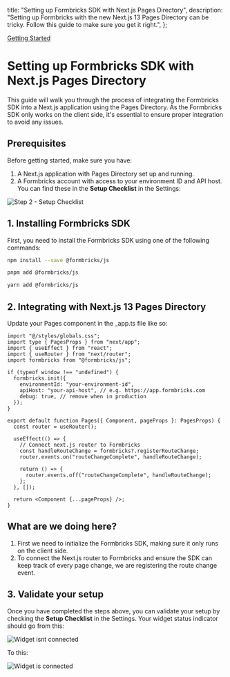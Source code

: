 

  title: "Setting up Formbricks SDK with Next.js Pages Directory",
  description:
    "Setting up Formbricks with the new Next.js 13 Pages Directory can be tricky. Follow this guide to make sure you get it right.",
};

[Getting Started](#)

# Setting up Formbricks SDK with Next.js Pages Directory

This guide will walk you through the process of integrating the Formbricks SDK into a Next.js application using the Pages Directory. As the Formbricks SDK only works on the client side, it's essential to ensure proper integration to avoid any issues.

## Prerequisites

Before getting started, make sure you have:

1. A Next.js application with Pages Directory set up and running.
2. A Formbricks account with access to your environment ID and API host. You can find these in the **Setup Checklist** in the Settings:

<Image src={SetupChecklist} alt="Step 2 - Setup Checklist" quality="100" className="rounded-lg" />

## 1. Installing Formbricks SDK

First, you need to install the Formbricks SDK using one of the following commands:

<CodeGroup title="Install Formbricks">

```sh {{ title: 'npm' }}
npm install --save @formbricks/js
```

```sh {{ title: 'pnpm' }}
pnpm add @formbricks/js
```

```sh {{ title: 'yarn' }}
yarn add @formbricks/js
```

</CodeGroup>

## 2. Integrating with Next.js 13 Pages Directory

Update your Pages component in the \_app.ts file like so:

<CodeGroup title="Integrating Formbricks: _app.ts">

```tsx
import "@/styles/globals.css";
import type { PagesProps } from "next/app";
import { useEffect } from "react";
import { useRouter } from "next/router";
import formbricks from "@formbricks/js";

if (typeof window !== "undefined") {
  formbricks.init({
    environmentId: "your-environment-id",
    apiHost: "your-api-host", // e.g. https://app.formbricks.com
    debug: true, // remove when in production
  });
}

export default function Pages({ Component, pageProps }: PagesProps) {
  const router = useRouter();

  useEffect(() => {
    // Connect next.js router to Formbricks
    const handleRouteChange = formbricks?.registerRouteChange;
    router.events.on("routeChangeComplete", handleRouteChange);

    return () => {
      router.events.off("routeChangeComplete", handleRouteChange);
    };
  }, []);

  return <Component {...pageProps} />;
}
```

</CodeGroup>

## What are we doing here?

1. First we need to initialize the Formbricks SDK, making sure it only runs on the client side.
2. To connect the Next.js router to Formbricks and ensure the SDK can keep track of every page change, we are registering the route change event.

## 3. Validate your setup

Once you have completed the steps above, you can validate your setup by checking the **Setup Checklist** in the Settings. Your widget status indicator should go from this:

<Image src={WidgetNotConnected} alt="Widget isnt connected" quality="100" className="rounded-lg" />

To this:

<Image src={WidgetConnected} alt="Widget is connected" quality="100" className="rounded-lg" />
